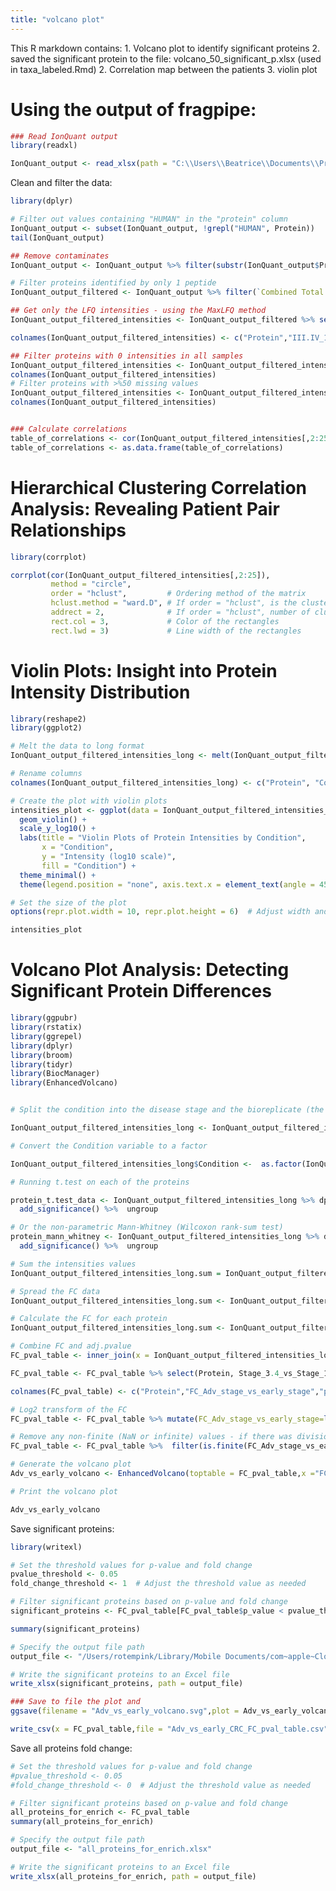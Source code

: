 ---
title: "volcano plot"
---

This R markdown contains:
1. Volcano plot to identify significant proteins
2. saved the significant protein to the file: volcano_50_significant_p.xlsx (used in taxa_labeled.Rmd)
2. Correlation map between the patients
3. violin plot



# Using the output of fragpipe:
```{r}
### Read IonQuant output
library(readxl)

IonQuant_output <- read_xlsx(path = "C:\\Users\\Beatrice\\Documents\\Project\\colon_cancer_python\\colon_cancer_combined_protein.xlsx")

```

Clean and filter the data:

```{r}

library(dplyr)

# Filter out values containing "HUMAN" in the "protein" column
IonQuant_output <- subset(IonQuant_output, !grepl("HUMAN", Protein))
tail(IonQuant_output)

## Remove contaminates
IonQuant_output <- IonQuant_output %>% filter(substr(IonQuant_output$Protein,4,8) != "Cont_")

# Filter proteins identified by only 1 peptide
IonQuant_output_filtered <- IonQuant_output %>% filter(`Combined Total Peptides`>1)

## Get only the LFQ intensities - using the MaxLFQ method
IonQuant_output_filtered_intensities <- IonQuant_output_filtered %>% select(Protein, `III_IV_1 MaxLFQ Intensity`, `III_IV_2 MaxLFQ Intensity`, `III_IV_3 MaxLFQ Intensity`,`III_IV_4 MaxLFQ Intensity`,`III_IV_5 MaxLFQ Intensity`,`III_IV_6 MaxLFQ Intensity`, `III_IV_7 MaxLFQ Intensity`, `III_IV_8 MaxLFQ Intensity`, `III_IV_9 MaxLFQ Intensity`, `III_IV_10 MaxLFQ Intensity`, `III_IV_11 MaxLFQ Intensity`,`III_IV_12 MaxLFQ Intensity`,`I_II_1 MaxLFQ Intensity`, `I_II_2 MaxLFQ Intensity`, `I_II_3 MaxLFQ Intensity`, `I_II_4 MaxLFQ Intensity`, `I_II_5 MaxLFQ Intensity`,`I_II_6 MaxLFQ Intensity`,`I_II_7 MaxLFQ Intensity`,`I_II_8 MaxLFQ Intensity`, `I_II_9 MaxLFQ Intensity`, `I_II_10 MaxLFQ Intensity`, `I_II_11 MaxLFQ Intensity`,`I_II_12 MaxLFQ Intensity`)

colnames(IonQuant_output_filtered_intensities) <- c("Protein","III.IV_1","III.IV_2","III.IV_3","III.IV_4","III.IV_5","III.IV_6","III.IV_7","III.IV_8","III.IV_9","III.IV_10","III.IV_11","III.IV_12","I.II_1","I.II_2","I.II_3","I.II_4","I.II_5","I.II_6","I.II_7","I.II_8","I.II_9","I.II_10","I.II_11","I.II_12")

## Filter proteins with 0 intensities in all samples
IonQuant_output_filtered_intensities <- IonQuant_output_filtered_intensities[rowSums(IonQuant_output_filtered_intensities[,2:25])>0,]
colnames(IonQuant_output_filtered_intensities)
# Filter proteins with >%50 missing values
IonQuant_output_filtered_intensities <- IonQuant_output_filtered_intensities[rowSums(IonQuant_output_filtered_intensities == 0) <= 12, ]
colnames(IonQuant_output_filtered_intensities)


### Calculate correlations
table_of_correlations <- cor(IonQuant_output_filtered_intensities[,2:25])
table_of_correlations <- as.data.frame(table_of_correlations)

```

# Hierarchical Clustering Correlation Analysis: Revealing Patient Pair Relationships

```{r}
library(corrplot)

corrplot(cor(IonQuant_output_filtered_intensities[,2:25]),
         method = "circle",       
         order = "hclust",         # Ordering method of the matrix
         hclust.method = "ward.D", # If order = "hclust", is the cluster method to be used
         addrect = 2,              # If order = "hclust", number of cluster rectangles
         rect.col = 3,             # Color of the rectangles
         rect.lwd = 3)             # Line width of the rectangles
```
# Violin Plots: Insight into Protein Intensity Distribution

```{r}
library(reshape2)
library(ggplot2)

# Melt the data to long format
IonQuant_output_filtered_intensities_long <- melt(IonQuant_output_filtered_intensities)

# Rename columns
colnames(IonQuant_output_filtered_intensities_long) <- c("Protein", "Condition", "Intensity")

# Create the plot with violin plots
intensities_plot <- ggplot(data = IonQuant_output_filtered_intensities_long, aes(x = Condition, y = Intensity, fill = Condition)) +
  geom_violin() +
  scale_y_log10() +
  labs(title = "Violin Plots of Protein Intensities by Condition",
       x = "Condition",
       y = "Intensity (log10 scale)",
       fill = "Condition") +
  theme_minimal() +
  theme(legend.position = "none", axis.text.x = element_text(angle = 45, hjust = 1))

# Set the size of the plot
options(repr.plot.width = 10, repr.plot.height = 6)  # Adjust width and height as needed

intensities_plot

```


# Volcano Plot Analysis: Detecting Significant Protein Differences

```{r}
library(ggpubr)
library(rstatix)
library(ggrepel)
library(dplyr)
library(broom)
library(tidyr)
library(BiocManager)
library(EnhancedVolcano)


# Split the condition into the disease stage and the bioreplicate (the patient number)

IonQuant_output_filtered_intensities_long <- IonQuant_output_filtered_intensities_long %>% separate(Condition, into = c('Condition','BioReplicate'), extra = 'drop',sep = "_")

# Convert the Condition variable to a factor

IonQuant_output_filtered_intensities_long$Condition <-  as.factor(IonQuant_output_filtered_intensities_long$Condition)

# Running t.test on each of the proteins

protein_t.test_data <- IonQuant_output_filtered_intensities_long %>% dplyr::group_by(Protein)  %>% do(broom::tidy(t.test(Intensity ~ Condition, data = .))) %>% adjust_pvalue(method = "fdr") %>%
  add_significance() %>%  ungroup

# Or the non-parametric Mann-Whitney (Wilcoxon rank-sum test)
protein_mann_whitney <- IonQuant_output_filtered_intensities_long %>% dplyr::group_by(Protein)  %>% do(broom::tidy(wilcox.test(Intensity ~ Condition, data = .))) %>% adjust_pvalue(method = "fdr") %>%
  add_significance() %>%  ungroup

# Sum the intensities values
IonQuant_output_filtered_intensities_long.sum = IonQuant_output_filtered_intensities_long %>% group_by(Protein, Condition) %>% summarise(mean_intensity= mean(Intensity)) %>% ungroup()

# Spread the FC data
IonQuant_output_filtered_intensities_long.sum <- IonQuant_output_filtered_intensities_long.sum %>% spread(key = Condition,value = mean_intensity)

# Calculate the FC for each protein
IonQuant_output_filtered_intensities_long.sum <- IonQuant_output_filtered_intensities_long.sum %>% mutate(Stage_3.4_vs_Stage_1.2 = III.IV/I.II)

# Combine FC and adj.pvalue
FC_pval_table <- inner_join(x = IonQuant_output_filtered_intensities_long.sum, y = protein_t.test_data, by = "Protein")

FC_pval_table <- FC_pval_table %>% select(Protein, Stage_3.4_vs_Stage_1.2,p.value.adj)

colnames(FC_pval_table) <- c("Protein","FC_Adv_stage_vs_early_stage","p_value")

# Log2 transform of the FC
FC_pval_table <- FC_pval_table %>% mutate(FC_Adv_stage_vs_early_stage=log(FC_Adv_stage_vs_early_stage,2))

# Remove any non-finite (NaN or infinite) values - if there was division by zero, etc.
FC_pval_table <- FC_pval_table %>%  filter(is.finite(FC_Adv_stage_vs_early_stage) & is.finite(p_value))

# Generate the volcano plot
Adv_vs_early_volcano <- EnhancedVolcano(toptable = FC_pval_table,x ="FC_Adv_stage_vs_early_stage"  ,y="p_value",lab = FC_pval_table$Protein,pCutoff = 0.05, title = NULL, subtitle = "Advanced stage vs. Early stage", ylim = c(0, 3))

# Print the volcano plot

Adv_vs_early_volcano


```


Save significant proteins:

```{r}
library(writexl)

# Set the threshold values for p-value and fold change
pvalue_threshold <- 0.05
fold_change_threshold <- 1  # Adjust the threshold value as needed

# Filter significant proteins based on p-value and fold change
significant_proteins <- FC_pval_table[FC_pval_table$p_value < pvalue_threshold & abs(FC_pval_table$FC_Adv_stage_vs_early_stage) > fold_change_threshold, ]

summary(significant_proteins)

# Specify the output file path
output_file <- "/Users/rotempink/Library/Mobile Documents/com~apple~CloudDocs/final_project/proteom_project/excel/volcano_50_significant_p.xlsx"

# Write the significant proteins to an Excel file
write_xlsx(significant_proteins, path = output_file)

### Save to file the plot and
ggsave(filename = "Adv_vs_early_volcano.svg",plot = Adv_vs_early_volcano,device = "svg",dpi = 300)

write_csv(x = FC_pval_table,file = "Adv_vs_early_CRC_FC_pval_table.csv")

```


Save all proteins fold change:
```{r}
# Set the threshold values for p-value and fold change
#pvalue_threshold <- 0.05
#fold_change_threshold <- 0  # Adjust the threshold value as needed

# Filter significant proteins based on p-value and fold change
all_proteins_for_enrich <- FC_pval_table
summary(all_proteins_for_enrich)

# Specify the output file path
output_file <- "all_proteins_for_enrich.xlsx"

# Write the significant proteins to an Excel file
write_xlsx(all_proteins_for_enrich, path = output_file)

```

